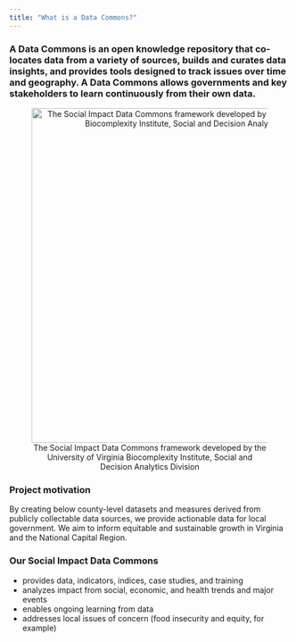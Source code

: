 ```yaml
---
title: "What is a Data Commons?"
---
```


### A Data Commons is an open knowledge repository that **co-locates** data from a variety of sources, builds and **curates data insights**, and provides tools designed to track issues over time and geography. A Data Commons allows governments and key stakeholders to learn continuously from their own data. \n

<center> ![The Social Impact Data Commons framework developed by the University of Virginia Biocomplexity Institute, Social and Decision Analytics Division](img/index-sdc.png){width="600px"} </center>

### Project motivation

By creating below county-level datasets and measures derived from publicly collectable data sources, we provide actionable data for local government. We aim to inform equitable and sustainable growth in Virginia and the National Capital Region. 

### Our Social Impact Data Commons

* provides data, indicators, indices, case studies, and training
* analyzes impact from social, economic, and health trends and major events 
* enables ongoing learning from data
* addresses local issues of concern (food insecurity and equity, for example)





